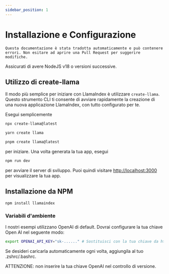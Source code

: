 ```yaml
---
sidebar_position: 1
---
```


# Installazione e Configurazione

`Questa documentazione è stata tradotta automaticamente e può contenere errori. Non esitare ad aprire una Pull Request per suggerire modifiche.`

Assicurati di avere NodeJS v18 o versioni successive.

## Utilizzo di create-llama

Il modo più semplice per iniziare con LlamaIndex è utilizzare `create-llama`. Questo strumento CLI ti consente di avviare rapidamente la creazione di una nuova applicazione LlamaIndex, con tutto configurato per te.

Esegui semplicemente

<Tabs>
<TabItem value="1" label="npm" default>

```bash
npx create-llama@latest
```

</TabItem>
<TabItem value="2" label="Yarn">

```bash
yarn create llama
```

</TabItem>
<TabItem value="3" label="pnpm">

```bash
pnpm create llama@latest
```

</TabItem>
</Tabs>

per iniziare. Una volta generata la tua app, esegui

```bash npm2yarn
npm run dev
```

per avviare il server di sviluppo. Puoi quindi visitare [http://localhost:3000](http://localhost:3000) per visualizzare la tua app.

## Installazione da NPM

```bash npm2yarn
npm install llamaindex
```

### Variabili d'ambiente

I nostri esempi utilizzano OpenAI di default. Dovrai configurare la tua chiave Open AI nel seguente modo:

```bash
export OPENAI_API_KEY="sk-......" # Sostituisci con la tua chiave da https://platform.openai.com/account/api-keys
```

Se desideri caricarla automaticamente ogni volta, aggiungila al tuo .zshrc/.bashrc.

ATTENZIONE: non inserire la tua chiave OpenAI nel controllo di versione.
